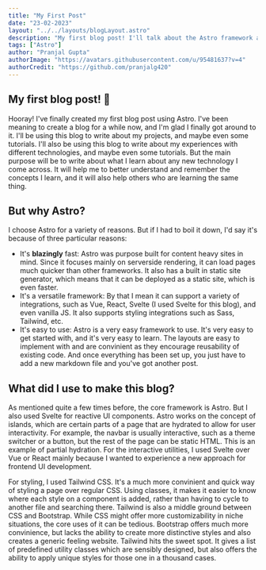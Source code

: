 ```yaml
---
title: "My First Post"
date: "23-02-2023"
layout: "../../layouts/blogLayout.astro"
description: "My first blog post! I'll talk about the Astro framework and why I'm using it to create this blog."
tags: ["Astro"]
author: "Pranjal Gupta"
authorImage: "https://avatars.githubusercontent.com/u/95481637?v=4"
authorCredit: "https://github.com/pranjalg420"
---
```


## My first blog post! 🎉

Hooray! I've finally created my first blog post using Astro. I've been meaning to create a blog
for a while now, and I'm glad I finally got around to it. I'll be using this blog to write about
my projects, and maybe even some tutorials. I'll also be using this blog to write about my
experiences with different technologies, and maybe even some tutorials. But the main purpose will
be to write about what I learn about any new technology I come across. It will help me to better understand
and remember the concepts I learn, and it will also help others who are learning the same thing.

## But why Astro?

I choose Astro for a variety of reasons. But if I had to boil it down, I'd say it's because of three
particular reasons:

- It's **blazingly** fast: Astro was purpose built for content heavy sites in mind. Since it focuses mainly
  on serverside rendering, it can load pages much quicker than other frameworks. It also has a built in
  static site generator, which means that it can be deployed as a static site, which is even faster.
- It's a versatile framework: By that I mean it can support a variety of integrations, such as Vue, React, Svelte
  (I used Svelte for this blog), and even vanilla JS. It also supports styling integrations such as Sass, Tailwind, etc.
- It's easy to use: Astro is a very easy framework to use. It's very easy to get started with, and it's
  very easy to learn. The layouts are easy to implement with and are convinient as they encourage reusability
  of existing code. And once everything has been set up, you just have to add a new markdown file and you've got another
  post.

## What did I use to make this blog?

As mentioned quite a few times before, the core framework is Astro. But I also used Svelte for reactive UI components.
Astro works on the concept of islands, which are certain parts of a page that are hydrated to allow for user interactivity.
For example, the navbar is usually interactive, such as a theme switcher or a button, but the rest of the page can be static
HTML. This is an example of partial hydration. For the interactive utilities, I used Svelte over Vue or React mainly
because I wanted to experience a new approach for frontend UI development.

For styling, I used Tailwind CSS. It's a much more convinient and quick way of styling a page over regular CSS. Using classes, it
makes it easier to know where each style on a component is added, rather than having to cycle to another file and searching there.
Tailwind is also a middle ground between CSS and Bootstrap. While CSS might offer more customizability in niche situations, the core
uses of it can be tedious. Bootstrap offers much more convinience, but lacks the ability to create more distinctive styles and also
creates a generic feeling website. Tailwind hits the sweet spot. It gives a list of predefined utility classes which are sensibly
designed, but also offers the ability to apply unique styles for those one in a thousand cases.
